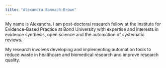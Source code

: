 ```yaml
---
title: "Alexandra Bannach-Brown"
---
```


My name is Alexandra. I am post-doctoral research fellow at the Institute for Evidence-Based Practice at Bond University with expertise and interests in evidence synthesis, open science and the automation of systematic reviews.


My research involves developing and implementing automation tools to reduce waste in healthcare and biomedical research and improve research quality.


<!-- # ```{r pressure, echo=FALSE, fig.cap="A caption", out.width = '25%'} -->
<!-- # knitr::include_graphics("temp.png") -->
<!-- # ``` -->


